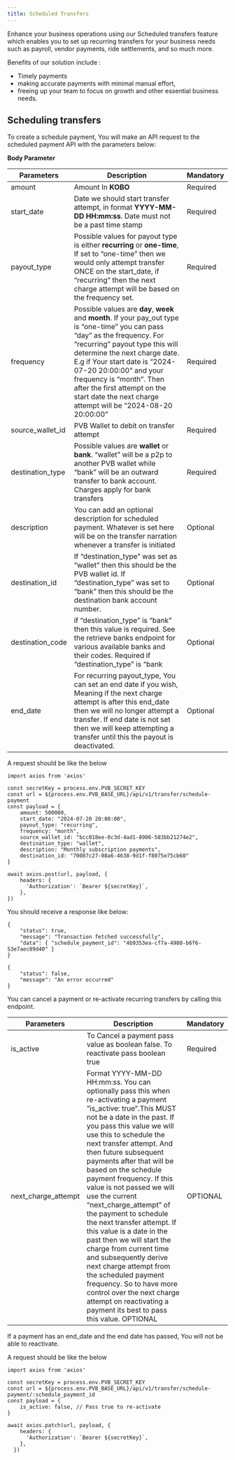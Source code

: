 ```yaml
---
title: Scheduled Transfers
---
```


Enhance your business operations using our Scheduled transfers feature which enables you to set up recurring transfers for your business needs such as payroll, vendor payments, ride settlements, and so much more.

Benefits of our solution include :

- Timely payments
- making accurate payments with minimal manual effort,
- freeing up your team to focus on growth
  and other essential business needs.

## Scheduling transfers

<Steps>

<Step title= "Schedule a transfer">

To create a schedule payment, You will make an API request to the scheduled payment API with the parameters below:

**Body Parameter**

| Parameters       | Description                                                                                                                                                                                                                                                                                                                                                                            | Mandatory |
| ---------------- | -------------------------------------------------------------------------------------------------------------------------------------------------------------------------------------------------------------------------------------------------------------------------------------------------------------------------------------------------------------------------------------- | --------- |
| amount           | Amount In **KOBO**                                                                                                                                                                                                                                                                                                                                                                     | Required  |
| start_date       | Date we should start transfer attempt, in format **YYYY-MM-DD HH:mm:ss**. Date must not be a past time stamp                                                                                                                                                                                                                                                                           | Required  |
| payout_type      | Possible values for payout type is either **recurring** or **one-time**, If set to “one-time” then we would only attempt transfer ONCE on the start_date, if “recurring” then the next charge attempt will be based on the frequency set.                                                                                                                                              | Required  |
| frequency        | Possible values are **day**, **week** and **month**. If your pay_out type is “one-time” you can pass “day” as the frequency. For “recurring” payout type this will determine the next charge date. E.g if Your start date is “2024-07-20 20:00:00” and your frequency is “month”. Then after the first attempt on the start date the next charge attempt will be “2024-08-20 20:00:00” | Required  |
| source_wallet_id | PVB Wallet to debit on transfer attempt                                                                                                                                                                                                                                                                                                                                                | Required  |
| destination_type | Possible values are **wallet** or **bank**. “wallet” will be a p2p to another PVB wallet while “bank” will be an outward transfer to bank account. Charges apply for bank transfers                                                                                                                                                                                                    | Required  |
| description      | You can add an optional description for scheduled payment. Whatever is set here will be on the transfer narration whenever a transfer is initiated                                                                                                                                                                                                                                     | Optional  |
| destination_id   | If “destination_type” was set as “wallet” then this should be the PVB wallet id. If “destination_type” was set to “bank” then this should be the destination bank account number.                                                                                                                                                                                                      | Optional  |
| destination_code | if “destination_type” is “bank” then this value is required. See the retrieve banks endpoint for various available banks and their codes. Required if “destination_type” is “bank                                                                                                                                                                                                      | Optional  |
| end_date         | For recurring payout_type, You can set an end date if you wish, Meaning if the next charge attempt is after this end_date then we will no longer attempt a transfer. If end date is not set then we will keep attempting a transfer until this the payout is deactivated.                                                                                                              | Optional  |

A request should be like the below

```tsx schedule-transfer
import axios from 'axios'

const secretKey = process.env.PVB_SECRET_KEY
const url = ${process.env.PVB_BASE_URL}/api/v1/transfer/schedule-payment
const payload = {
    amount: 500000,
    start_date: "2024-07-20 20:00:00",
    payout_type: "recurring",
    frequency: "month",
    source_wallet_id: "bcc018ee-0c3d-4ad1-8906-583bb21274e2",
    destination_type: "wallet",
    description: "Monthly subscription payments",
    destination_id: "70087c27-08a6-4638-9d1f-f8075e75cb60"
}

await axios.post(url, payload, {
    headers: {
      'Authorization': `Bearer ${secretKey}`,
    },
})
```

You should receive a response like below:

<CodeGroup>

```tsx Success
{
    "status": true,
    "message": "Transaction fetched successfully",
    "data": { "schedule_payment_id": "4b9353ea-cf7a-4980-b6f6-53e7aec89d40" }
}
```

```tsx Error(400 status code)
{
    "status": false,
    "message": "An error occurred"
}
```

</CodeGroup>

</Step>
<Step title= "Cancel/Re-Activate Transfer">
You can cancel a payment or re-activate recurring transfers by calling this endpoint.

| Parameters          | Description                                                                                                                                                                                                                                                                                                                                                                                                                                                                                                                                                                                                                                                                                                                                            | Mandatory |
| ------------------- | ------------------------------------------------------------------------------------------------------------------------------------------------------------------------------------------------------------------------------------------------------------------------------------------------------------------------------------------------------------------------------------------------------------------------------------------------------------------------------------------------------------------------------------------------------------------------------------------------------------------------------------------------------------------------------------------------------------------------------------------------------ | --------- |
| is_active           | To Cancel a payment pass value as boolean false. To reactivate pass boolean true                                                                                                                                                                                                                                                                                                                                                                                                                                                                                                                                                                                                                                                                       | Required  |
| next_charge_attempt | Format YYYY-MM-DD HH:mm:ss. You can optionally pass this when re-activating a payment ”is_active: true”.This MUST not be a date in the past. If you pass this value we will use this to schedule the next transfer attempt. And then future subsequent payments after that will be based on the schedule payment frequency. If this value is not passed we will use the current “next_charge_attempt” of the payment to schedule the next transfer attempt. If this value is a date in the past then we will start the charge from current time and subsequently derive next charge attempt from the scheduled payment frequency. So to have more control over the next charge attempt on reactivating a payment its best to pass this value. OPTIONAL | OPTIONAL  |

<Note>
  If a payment has an end_date and the end date has passed, You will not be able
  to reactivate.
</Note>

A request should be like the below

```tsx Request
import axios from 'axios'

const secretKey = process.env.PVB_SECRET_KEY
const url = ${process.env.PVB_BASE_URL}/api/v1/transfer/schedule-payment/:schedule_payment_id
const payload = {
    is_active: false, // Pass true to re-activate
}

await axios.patch(url, payload, {
    headers: {
      'Authorization': `Bearer ${secretKey}`,
    },
  })
```

</Step>

</Steps>

